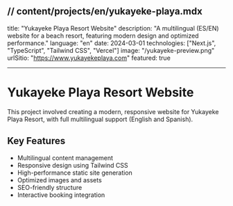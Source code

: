 ## // content/projects/en/yukayeke-playa.mdx

title: "Yukayeke Playa Resort Website"
description: "A multilingual (ES/EN) website for a beach resort, featuring modern design and optimized performance."
language: "en"
date: 2024-03-01
technologies: ["Next.js", "TypeScript", "Tailwind CSS", "Vercel"]
image: "/yukayeke-preview.png"
urlSitio: "https://www.yukayekeplaya.com"
featured: true

---

# Yukayeke Playa Resort Website

This project involved creating a modern, responsive website for Yukayeke Playa Resort, with full multilingual support (English and Spanish).

## Key Features

- Multilingual content management
- Responsive design using Tailwind CSS
- High-performance static site generation
- Optimized images and assets
- SEO-friendly structure
- Interactive booking integration
